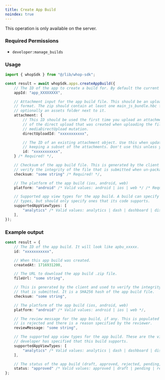 ```yaml
---
title: Create App Build
noindex: true
---
```

<Note>This operation is only available on the server.</Note>

### Required Permissions
 - `developer:manage_builds`

### Usage

```typescript
import { whopSdk } from "@/lib/whop-sdk";

const result = await whopSdk.apps.createAppBuild({
	// The ID of the app to create a build for. By default the current app from the api key is used.
	appId: "app_XXXXXXXX",

	// Attachment input for the app build file. This should be an upload in .zip
	// format. The zip should contain at least one main_js_bundle.hbc file and
	// optionally an assets folder next to it.
	attachment: {
		// This ID should be used the first time you upload an attachment. It is the ID
		// of the direct upload that was created when uploading the file to S3 via the
		// mediaDirectUpload mutation.
		directUploadId: "xxxxxxxxxxx",

		// The ID of an existing attachment object. Use this when updating a resource and
		// keeping a subset of the attachments. Don't use this unless you know what you're doing.
		id: "xxxxxxxxxxx",
	} /* Required! */,

	// Checksum of the app build file. This is generated by the client and used to
	// verify the integrity of the file that is submitted when un-packaged later on a device.
	checksum: "some string" /* Required! */,

	// The platform of the app build (ios, android, web)
	platform: "android" /* Valid values: android | ios | web */ /* Required! */,

	// Supported app view types for the app build. A build can specify multiple view
	// types, but should only specify ones that its code supports.
	supportedAppViewTypes: [
		"analytics" /* Valid values: analytics | dash | dashboard | discover | hub */,
	],
});

```

### Example output

```typescript
const result = {
	// The ID of the app build. It will look like apbu_xxxxx.
	id: "xxxxxxxxxxx",

	// When this app build was created.
	createdAt: 1716931200,

	// The URL to download the app build .zip file.
	fileUrl: "some string",

	// This is generated by the client and used to verify the integrity of the file
	// that is submitted. It is a SHA256 hash of the app build file.
	checksum: "some string",

	// The platform of the app build (ios, android, web)
	platform: "android" /* Valid values: android | ios | web */,

	// The review message for the app build, if any. This is populated when the build
	// is rejected and there is a reason specified by the reviewer.
	reviewMessage: "some string",

	// The supported app view types for the app build. These are the views that the
	// developer has specified that this build supports.
	supportedAppViewTypes: [
		"analytics" /* Valid values: analytics | dash | dashboard | discover | hub */,
	],

	// The status of the app build (draft, approved, rejected, pending, etc)
	status: "approved" /* Valid values: approved | draft | pending | rejected */,
};

```
